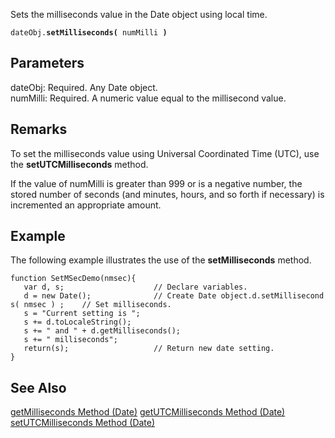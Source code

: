 Sets the milliseconds value in the Date object using local time.

 dateObj.'''setMilliseconds(''' numMilli ''')''' 
==Parameters==
; dateObj: Required. Any Date object.
; numMilli: Required. A numeric value equal to the millisecond value.

==Remarks==
To set the milliseconds value using Universal Coordinated Time (UTC), use the '''setUTCMilliseconds''' method.

If the value of numMilli is greater than 999 or is a negative number, the stored number of seconds (and minutes, hours, and so forth if necessary) is incremented an appropriate amount.


==Example==
The following example illustrates the use of the '''setMilliseconds''' method.

 function SetMSecDemo(nmsec){
    var d, s;                    // Declare variables.
    d = new Date();              // Create Date object.d.setMilliseconds( nmsec ) ;    // Set milliseconds.
    s = "Current setting is ";
    s += d.toLocaleString();
    s += " and " + d.getMilliseconds();
    s += " milliseconds";
    return(s);                   // Return new date setting.
 }

==See Also==

              

              

              
[[javascript/Date/getMilliseconds|getMilliseconds Method (Date)]]
[[javascript/Date/getUTCMilliseconds|getUTCMilliseconds Method (Date)]]
[[javascript/Date/setUTCMilliseconds|setUTCMilliseconds Method (Date)]]

